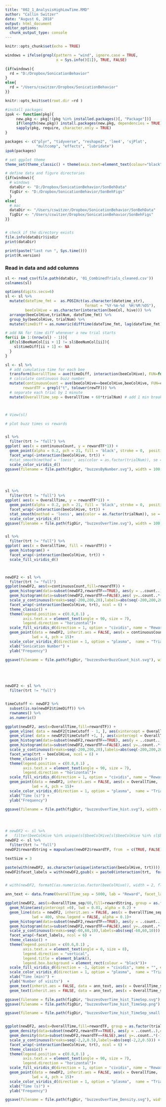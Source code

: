```yaml
---
title: "002_1_AnalysisHighLowTime.RMD"
author: "Callin Switzer"
date: "August 6, 2018"
output: html_document
editor_options: 
  chunk_output_type: console
---
```


```r
knitr::opts_chunk$set(echo = TRUE)

windows = ifelse(grepl(pattern = "wind", ignore.case = TRUE, 
                       x = Sys.info()[1]), TRUE, FALSE)

{if(windows){
  rd = "D:/Dropbox/SonicationBehavior"
}
else{
  rd = "/Users/cswitzer/Dropbox/SonicationBehavior"
}}

knitr::opts_knit$set(root.dir =rd )
```

```r
#install packages
ipak <- function(pkg){
     new.pkg <- pkg[!(pkg %in% installed.packages()[, "Package"])]
     if(length(new.pkg)) install.packages(new.pkg, dependencies = TRUE)
     sapply(pkg, require, character.only = TRUE)
}

packages <- c("plyr", "tidyverse", "reshape2", 'lme4', 'sjPlot', 
              "multcomp", "effects", "lubridate")
ipak(packages)

# set ggplot theme
theme_set(theme_classic() + theme(axis.text=element_text(colour="black")))

# define data and figure directories
{if(windows){
  # windows
  dataDir <- "D:/Dropbox/SonicationBehavior/SonBehData"
  figDir <- "D:/Dropbox/SonicationBehavior/SonBehFigs"
  }
else{
  # mac
  dataDir <- "/Users/cswitzer/Dropbox/SonicationBehavior/SonBehData"
  figDir <- "/Users/cswitzer/Dropbox/SonicationBehavior/SonBehFigs"
}}


# check if the directory exists
file.info(dataDir)$isdir
print(dataDir)

print(paste("last run ", Sys.time()))
print(R.version)

```

### Read in data and add columns

```r
sl <- read_csv(file.path(dataDir, '01_CombinedTrials_cleaned.csv'))
colnames(sl)

options(digits.secs=6)
sl <- sl %>% 
  mutate(dateTime_fmt =  as.POSIXct(as.character(datetime_str), 
                                    format = "%Y-%m-%d  %H:%M:%OS"), 
         beeColHive = as.character(interaction(beeCol, hive))) %>%
  arrange(beeColHive,trialNum, dateTime_fmt) %>% 
  group_by(beeColHive, trialNum) %>%
  mutate(timeDiff = as.numeric(difftime(dateTime_fmt, lag(dateTime_fmt), units = "sec"))) 

# add NA for time diff whenever a new trial starts
for(ii in 1:(nrow(sl) - 1)){
  if(sl$BeeNumCol[ii + 1] != sl$BeeNumCol[ii]){
    sl$timeDiff[ii + 1] <- NA
  }
}

sl <- sl %>%
  # add cumulative time for each bee
  transform(OverallTime = ave(timeDiff, interaction(beeColHive), FUN=function(x) cumsum(coalesce(x, 0)) + x*0)) %>%
  # calculate continuous buzz number
  mutate(continuousCount = ave(beeColHive==beeColHive,beeColHive, FUN=cumsum), 
        rewardTF = grepl("t", tolower(rewTF))) %>%
  # separate each trial by 1 minute
  mutate(OverallTime_sep = OverallTime + 60*trialNum) # add 1 min breaks between trials



# View(sl)

```




```r
# plot buzz times vs rewards


sl %>%
  filter(trt != "full") %>%
ggplot( aes(x = continuousCount, y = rewardTF*1)) + 
  geom_point(alpha = 0.2, pch = 21, fill = 'black', stroke = 0,  position=position_jitter(width = 0, height = 0.1)) + 
  facet_wrap(~interaction(beeColHive, trt)) + 
  #stat_smooth(method = 'loess', aes(color = as.factor(trialNum)), se = FALSE, span = 5) + 
  scale_color_viridis_d()
ggsave(filename = file.path(figDir, "buzzesByNumber.svg"), width = 100, height = 10, limitsize = FALSE)




sl %>%
  filter(trt != "full") %>%
ggplot( aes(x = OverallTime, y = rewardTF*1)) + 
  geom_point(alpha = 0.2, pch = 21, fill = 'black', stroke = 0,  position=position_jitter(width = 0, height = 0.1)) +   
  facet_wrap(~interaction(beeColHive, trt)) + 
  stat_smooth(method = 'loess', aes(color = as.factor(trialNum)), se = FALSE, span = 5) + 
  scale_color_viridis_d()
ggsave(filename = file.path(figDir, "buzzesOverTime.svg"), width = 100, height = 10, limitsize = FALSE)


sl %>%
  filter(trt != "full") %>%
ggplot( aes(x = OverallTime, fill = rewardTF)) + 
  geom_histogram() + 
  facet_wrap(~interaction(beeColHive, trt)) +
  scale_fill_viridis_d()



newDF2 <- sl %>%
  filter(trt != "full")
ggplot(newDF2, aes(x=continuousCount,fill=rewardTF)) + 
  geom_histogram(data=subset(newDF2,rewardTF==TRUE), aes(y = ..count..),color = 'grey10', lwd = 0.1, binwidth = 100) +
  geom_histogram(data=subset(newDF2,rewardTF==FALSE),aes( y=..count..*(-1)), color = 'grey10', lwd = 0.1, binwidth = 100 ) + 
  scale_y_continuous(breaks=seq(-200,200,20),labels=abs(seq(-200,200,20))) + 
  facet_wrap(~interaction(beeColHive, trt), ncol = 6) +
  theme_classic() + 
  theme(legend.position = c(0.8,0.1) , 
        axis.text.x = element_text(angle = 90, size = 7), 
        legend.direction = "horizontal")+ 
  scale_fill_viridis_d(direction = 1, option = "cividis", name = "Rewarded", end = 0.9, begin = 0.3) + 
  geom_point(data = newDF2, inherit.aes = FALSE, aes(x = continuousCount,  y = -100, color = factor(trialNum)),
            lwd = 4, pch = 15)+ 
  scale_color_viridis_d(direction = 1, option = "plasma",  name = "Trial Num") + 
  xlab("Sonication Number") + 
  ylab("Frequency")

ggsave(filename = file.path(figDir, "buzzesOverBuzzCount_hist.svg"), width = 20, height = 10, limitsize = FALSE)





newDF2 <- sl %>%
  filter(trt != "full") 


timeCutoff <- newDF2 %>%
  subset(is.na(newDF2$timeDiff)) %>%
  rownames() %>%
  as.numeric()

ggplot(newDF2, aes(x=OverallTime,fill=rewardTF)) + 
  geom_vline( data = newDF2[timeCutoff - 1, ], aes(xintercept = OverallTime)) + 
  geom_vline( data = newDF2[timeCutoff +1, ], aes(xintercept = OverallTime)) + 
  geom_histogram(data=subset(newDF2,rewardTF==TRUE), aes(y = ..count..),color = 'grey10', lwd = 0.1, binwidth = 200) +
  geom_histogram(data=subset(newDF2,rewardTF==FALSE),aes( y=..count..*(-1)), color = 'grey10', lwd = 0.1, binwidth = 200 ) + 
  scale_y_continuous(breaks=seq(-200,200,20),labels=abs(seq(-200,200,20))) + 
  facet_wrap(trt ~ beeColHive, ncol = 6) +
  theme_classic() + 
  theme(legend.position = c(0.8,0.1) , 
        axis.text.x = element_text(angle = 90, size = 7), 
        legend.direction = "horizontal")+ 
  scale_fill_viridis_d(direction = 1, option = "cividis", name = "Rewarded", end = 0.9, begin = 0.3) + 
  geom_point(data = newDF2, inherit.aes = FALSE, aes(x = OverallTime,  y = -200, color = factor(trialNum)),
            lwd = 4, pch = 15)+ 
  scale_color_viridis_d(direction = 1, option = "plasma",  name = "Trial Num") + 
  xlab("Time (s)") + 
  ylab("Frequency") 

ggsave(filename = file.path(figDir, "buzzesOverTime_hist.svg"), width = 20, height = 10, limitsize = FALSE)




# newDF2 <- sl %>%
#   filter(beeColHive %in% unique(sl$beeColHive[sl$beeColHive %in% sl$beeColHive[sl$trt != "full"]]))
newDF2 <- sl %>%
  filter(trt != "full") 
newDF2$rewardString = mapvalues(newDF2$rewardTF, from  = c(TRUE, FALSE), to = c("Rewarded", "Unrewarded"))

textSize = 3

paste(with(newDF2, as.character(unique(interaction(beeColHive, trt)))), collapse = "\', \'")
newDF2$facet_labels = with(newDF2,gsub(x = paste0(interaction(trt,  formatC(as.numeric(as.factor(beeColHive)), width = 2, flag = 0))), pattern = "\\.",replacement = " freq reward, bee "))


# with(newDF2, formatC(as.numeric(as.factor(beeColHive)), width = 2, flag = 0))

ann_text <- data.frame(OverallTime_sep = 5000, lab = "Reward", facet_labels = factor(c("high freq reward, bee 03", "low freq reward, bee 01"), levels = levels(as.factor(newDF2$facet_labels))))

ggplot(newDF2, aes(x=OverallTime_sep/60,fill=rewardString, group = as.factor(trialNum))) + 
  geom_hline(aes(yintercept =0), lwd = 0.01, alpha = 0.2) + 
  geom_line(data = newDF2, inherit.aes = FALSE, aes(x = OverallTime_sep/60,  y = -50, color = factor(trialNum)),
            lwd = 400, show.legend = FALSE, alpha = 0.1)+ 
  geom_histogram(data=subset(newDF2,rewardTF==TRUE), aes(y = ..count..),color = NA, size = 0.0, binwidth = 50/60) +
  geom_histogram(data=subset(newDF2,rewardTF==FALSE),aes( y=..count..*(-1)), color = NA, size = 0.0, binwidth = 50/60 ) + 
  scale_y_continuous(breaks=seq(-60,60,10),labels=abs(seq(-60,60,10))) + 
  facet_wrap(~facet_labels, ncol = 6) +
  theme_classic() + 
  theme(legend.position = c(0.6,0.1) , 
        axis.text.x = element_text(angle = 0, size = 8), 
        legend.direction = "vertical", 
        legend.title = element_blank(), 
        legend.box.background = element_rect(colour = "black"))+ 
  scale_fill_viridis_d(direction = -1, option = "cividis", name = "", end = 0.9, begin = 0.3) + 
  scale_color_viridis_d(direction = 1, option = "plasma",  name = "Trial Num") + 
  xlab("Time (min)") + 
  ylab("Number of visits")  + 
  geom_text(inherit.aes = FALSE, data = ann_text, aes(x = OverallTime_sep/60, label = "Rewarded", y = 5), size = textSize) + 
  geom_text(inherit.aes = FALSE, data = ann_text, aes(x = OverallTime_sep/60, label = "Unrewarded", y = -5), size = textSize)

ggsave(filename = file.path(figDir, "buzzesOverTime_hist_TimeSep.svg"), width = 11.5, height = 8, limitsize = FALSE)
ggsave(filename = file.path(figDir, "buzzesOverTime_hist_TimeSep.png"), dpi = 200, width = 11.5, height = 8, limitsize = FALSE)

ggsave(filename = file.path(figDir, "buzzesOverTime_hist_TimeSep_small.png"), dpi = 200, width = 9.6, height = 7, limitsize = FALSE)


ggplot(newDF2, aes(x=OverallTime,fill=rewardTF, group = as.factor(trialNum))) + 
  geom_density(data=subset(newDF2,rewardTF==TRUE), aes(y = ..count..),color = 'grey10', lwd = 0.1, n = 256) +
  geom_density(data=subset(newDF2,rewardTF==FALSE),aes( y=..count..*(-1)), color = 'grey10', lwd = 0.1, n=256 , alpha = 0.2) + 
  scale_y_continuous(breaks=seq(-2,2,0.5),labels=abs(seq(-2,2,0.5))) + 
  facet_wrap(~interaction(beeColHive, trt), ncol = 6) +
  theme_classic() + 
  theme(legend.position = c(0.8,0.1) , 
        axis.text.x = element_text(angle = 90, size = 7), 
        legend.direction = "horizontal")+ 
  scale_fill_viridis_d(direction = 1, option = "cividis", name = "Rewarded", end = 0.9, begin = 0.3) + 
  geom_point(data = newDF2, inherit.aes = FALSE, aes(x = OverallTime,  y = -0.9, color = factor(trialNum, levels = c(2,6,10,3,7,11,4,8,12,5,9))),
            lwd = 4, pch = 15)+ 
  scale_color_viridis_d(direction = 1, option = "plasma",  name = "Trial Num") + 
  xlab("Time (s)") + 
  ylab("Frequency")

ggsave(filename = file.path(figDir, "buzzesOverTime_Density.svg"), width = 20, height = 10, limitsize = FALSE)



```
